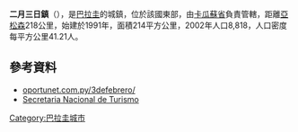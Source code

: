 '''二月三日鎮'''（{{lang-es|Tres de Febrero}}），是[[巴拉圭|巴拉圭]]的城鎮，位於該國東部，由[[卡瓜蘇省|卡瓜蘇省]]負責管轄，距離[[亞松森|亞松森]]218公里，始建於1991年，面積214平方公里，2002年人口8,818，人口密度每平方公里41.21人。

==參考資料==
* [https://archive.is/20120214034147/http://www.oportunet.com.py/3defebrero/ oportunet.com.py/3defebrero/]
* [http://www.senatur.gov.py/index.php?language=1 Secretaria Nacional de Turismo]{{Wayback|url=http://www.senatur.gov.py/index.php?language=1 |date=20150728031038 }}

{{Paraguay-geo-stub}}
[[Category:巴拉圭城市|Category:巴拉圭城市]]